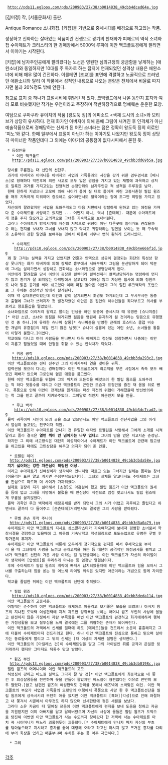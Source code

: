   http://pds11.egloos.com/pds/200903/27/38/b0014838_49cbb4dced64e.jpg

[김미정] 작, [서울문화사] 출판.

Antique Romance 소녀화첩.
[키잡]을 기반으로 중세시대를 배경으로 하고있는 작품.

성장하고 진화하는 살아있는 작품이란 컨셉으로 광기의 천재화가 피에르의 역작 소녀화첩 수아제트가 크리스티의 한 경매장에서 5000억 루피에 이안 맥크폴트경에게 팔리면서 이야기는 시작된다.

[키잡]에 남자주인공에게 팔려왔다는 노선은 영원한 심의규정의 궁금함을 낳게하는 [애완소녀]와 동일하지만 10대를 주 독자로 하는 잡지에 연재되었던 성격상 내용은 애완소녀에 비해 매우 많이 건전하다.
이를테면 [조교]를 표면에 격렬하고 노골적으로 드러냈던 애완소녀와 달리 이 작품에서 성적인 내용으로 나오는 분량은 전체에서 비율로 따지자면 불과 20%정도 밖에 안된다.

참고로 표지 중 하나가 표절시비에 휘말린 적 있다. 코믹월드에서 나온 동인지 표지와 여러 모로 비슷했지만 작가는 우연이라고 주장하며 적반하장격으로 명예훼손 운운한 모양.

여담으로 쿠마쿠라 유이치의 작품 [왕도둑 징]의 에피소드 <색채 도시의 소녀>와 모티브가 상당히 유사하다. 천재 화가인 아버지에 의해 몸에 그림이 새겨진 후 인격체가 아닌 예술작품으로써 경매당하는 신세가 된 어린 소녀라는 점은 정확히 왕도둑 징의 히로인 '피노'와 같다.  한때 일부에서 표절이 아닌가 하는 이야기도 나왔지만 왕도둑 징이 상당히 마이너한 작품인데다 그 외에는 이야기의 공통점이 없다시피해서 묻힌 듯.

  * 등장인물
    * 이안 맥크폴트
    http://pds11.egloos.com/pds/200903/27/38/b0014838_49cbb3dd69b5a.jpg 
  당시를 주름잡는 대 선단의 선단주.
  과거에 아버지와 어머니를 아버지의 사업과 가족들과의 시간을 갖기 위한 겸두겸사로 [베니스]로 항해하다 악천후에 의한 사고로 모두 잃은 경험을 가지고 있는 재벌에 과묵하고 상처로 얼룩진 과거를 가지고있는 전형적인 순정만화의 남자주인공 적 성격을 두루갖춘 남자.
  한때 친하게 지냈으나 고모에 의해 사이가 틀어 질 대로 틀어져 버린 고종사촌형 필립 윔즈를 매우 지독하게 미워하며 증오하고 싫어하면서도 혈육이라는 정에 조그만 희망을 가지고 있었다.
  자신에게 팔려왔지만 사업을 도와주게되고 마음 저편에서 강렬하게 원하고 있는 애정을 가져다 준 수아제트를 사랑하고 있지만 ... 어쩐지 아니, 역시 [츤데레]. 때문에 수아제트에게 정을 주지 않으려고 고의적으로 그녀를 기숙학교로 보내버린다. 
  그러나 수아제트가 방학시기에 자신의 저택으로 귀향이 아닌 다른곳에 놀러가도 괜찮을까요 라는 편지를 보내자 그녀를 보내지 않고 닥치고 귀향하라는 일면을 보이는 듯 꽤 구속력과 소유력이 강한 일면을 보여주는 것에서 마음이 너무나 뻔히 훤하게 드러나있다.

    * 수아제트 
     http://pds10.egloos.com/pds/200903/27/38/b0014838_49cbb4e666f1d.jpg
  꽤 잘 그리는 실력을 가지고 있었지만 연줄과 인맥으로 성공이 결정되는 화단의 특성상 항상 못나가는 화가 아버지에 의해 강제로 흉부에서 서해부까지 그림을 문신당하게 되어 덕분에 그녀는 살아가면서 성장하고 진화하는 소녀화첩으로 명명당하게 된다.
  이안에게 팔려왔을 당시 이안이 굉장한 컬렉터라 컬렉션끼리 컬렉션당하라는 명령하에 먼지가 많고 환기가 잘 되지않는 다락방에서 살고있다 이해심 많고 자상한 집사에 의해 정원으로 나와 맑은 공기를 쐬며 쉬고있다 이때 마침 돌아온 이안과 그의 절친 루크백작의 조언으로 그 후에는 정상적인 방에서 살게된다.
  이때 약 십대초반이었는데 이안과 같이 살게되면서 초경도 하게되는데 그 무시무시한 통증과 출혈에 그녀가 쓰러지자 첫 발견자였던 이안은 온 집안의 하수인들을 죄다부르고 의사를 부르라고 왕호들갑을 떨었었다.
  소녀화첩으로 이리저리 팔리고 팔리는 인생을 하던 도중에 중세시대 때 유명한 [슈나미즘][* 어린 소년, 소녀와 동침을 하게되면 젊음을 영원히 유지하게 될 것이라는 믿음으로 유행했던 것 중 하나.]에 유래한 슈나미 살롱[* 슈나미즘을 반영한 근래의 호스티스 클럽 비슷한 개념의 유흥점]의 제일 인기 많은 님펫[* 슈나미 살롱에 있는 어린 소년, 소녀들을 통틀어 이렇게 불렀다.]이었다.
  학교에도 다니고 여러 사람들을 만나면서 더욱 예뻐지고 정신도 성장하면서 나중에는 이안이 괴롭고 힘들었을 때에 안정을 취할 수 있는 안식처가 되었다.

    * 뤼롱 공작
    http://pds10.egloos.com/pds/200903/27/38/b0014838_49cbb3da293c2.jpg
  이안 맥크폴트와는 선대 선주인 그의 아버지부터 연을 맺어온 귀족.
  컬렉션을 모으러 다니는 경매장마다 이안 맥크폴트에게 최고액을 부른 시점에서 족족 모두 빼앗긴 패배가 있으며 그로인해 옅은 애증을 품고있다.
  한때 이안 맥크폴트를 위협해 그의 위치와 모든것을 빼앗으려 한 필립 윔즈를 도와주려는 척 하다 뒷통수를 때리고 이안 맥크폴트의 곤란한 모습과 표정만을 즐긴 채 몸을 뒤로 뺐다. 폭풍으로 인해 이안이 전재산을 잃게되는 파산 직전의 위협이 가해졌을때 반신반의하는 척 그를 믿고 끝까지 지켜봐주었다. 그야말로 적인지 아군인지 모를 인물.

    * 루크 백작
     http://pds10.egloos.com/pds/200903/27/38/b0014838_49cbb3dc7cad2.jpg
  몰락 귀족이며 시인이 되려 글을 쓰고 있으면서도 이안 맥크폴트의 선단사업을 그의 아래서 열심히 돕고있는 친구이자 직원.
  이안 맥크폴트가 수아제트를 만나기 전 유일한 여자인 르웰린을 사랑해서 그에게 소개를 시켜달라고 졸라 결국은 '''열번 찍어 안 넘어가는 나무 없다'''고 그녀의 맘을 얻은 지고지순 순정남.
  하지만 그 외에 사고방식은 대단히 이성적이어서 수아제트가 이안 맥크폴트에 관련해 맘고생을 하고있을 때에도 고민상담을 해주고 의지가 되어 준 인물.

   * 르웰린 헤더
   http://pds11.egloos.com/pds/200903/27/38/b0014838_49cbb3dbda58e.jpg
  '''지기 싫어하는 강한 자존심이 확립된 여성.'''
  이라고 수아제트가 신여성이라 생각하며 언니처럼 따르고 있는 그녀지만 실체는 몸파는 창녀(어울리는 표현 알고 계시면 수정부탁드립니다). 그녀의 실체를 알고나서도 수아제트는 그녀를 진심으로 따르며 더 사이가 가까워졌다.
  실제로 굉장히 지기 싫어해서 [초경]도 아홉살에 했고 필립 윔즈가 이안 맥크폴트의 권세를 등에 업고 그녀를 지명해서 불렀을 때 만신창이 직전으로 엄청 맞고나서도 필립 윔즈에게 무릎을 꿇지않았다.
  몰락 귀족인 루크 백작에게 애정공세를 받게 되면서 그의 시가 어렵고 지루하고 졸립다고 하면서도 끝까지 다 들어주고 [츤츤데레]거리면서도 결국엔 그의 사랑을 받아줬다.

   * 루벨 존슨 후작 주니어
   http://pds11.egloos.com/pds/200903/27/38/b0014838_49cbb3d8a0a79.jpg
  수아제트가 이안 맥크폴트의 지시로 성스콜라스티카 기숙여학교에 보내져 평범한 소녀로써 학창시절을 경험하고 있을때에 그 이웃의 기숙남학교 학생회장으로 포도농업으로 유명한 루벨 후작가문의 후계자.
  수아제트가 이안 맥크폴트와 비롯해 모두에게 정기적으로 편지를 써서 우체국으로 부치러 올 때 그녀에게 사랑을 느끼고 공개고백을 하는 등 대단히 공격적인 애정공세를 펼치고 그녀가 맥크폴트 선단의 가문 사람 이라는 걸 알았을때에는 이안 맥크폴트가 자신의 라이벌이라 생각하며 [압셍트]를 무리하게 마시는 등 엄청난 열혈남이다.
  후에 수아제트가 필립 윔즈의 계략에 빠져서 납치되었을때에 이안 맥크폴트와 힘을 모아서 그녀를 구출하는데 힘을 쏟는 등 어느새 라이벌 의식은 있지만 아군이라는 개념으로 함께 자리한다.
  학교를 졸업한 뒤에는 이안 맥크폴트의 선단에 취직했다. 

   * 필립 윔즈
    http://pds10.egloos.com/pds/200903/27/38/b0014838_49cbb3deda114.jpg
  이안 맥크폴트의 고종사촌.
  어릴때는 순수하게 이안 맥크폴트와 형제애로 어울리고 보기좋은 모습을 보였으나 아버지 윔즈의 지나친 도박력 여성편력에 지쳐 과도한 성취욕을 보이는 어머니 윔즈 부인의 사상에 물들고 완전하지 않은 가정에서 자란 부족함을 매번 이안 맥크폴트의 완전하고 화기애애하며 행복한 가정생활을 보고 질투심을 느껴 결국에는 그를 위협하는 존재가 되어버린다.
  이안 맥크폴트의 저택에서 신세를 질때에 하도 [메이드]들을 건드려서 소문이 흉흉해지고 그에 더불어 수아제트마저 건드리려고 한다. 허나 이안 맥크폴트와 진심으로 통하고 믿으며 살아가는 동료들에게 발리고 그 뒤의 신세는 [더 이상의 자세한 설명은 생략한다.] 
  이안 맥크폴트의 [아킬레스 건]이 수아제트임을 알고 그의 라이벌인 뤼롱 공작과 은밀한 뒷거래까지 했지만 그마저도 뒤통수 맞고 발렸다.

   * 윔즈 부인
   http://pds13.egloos.com/pds/200903/27/38/b0014838_49cbb3db0198c.jpg
  필립 윔즈의 어머니이며 이안 맥크폴트의 고모.
  허영심이 강하고 바느질 실력도 그다지 잘 날 것[* 이안 맥크폴트에게 최종적으로 내 쫓긴 후 의상살롱등을 전전하며 옷을 만들어 팔았지만 바느질이 형편없다는 이유로 번번히 모두 짤렸다.]없고 남편인 윔즈의 여성편력도 관리를 못해서 애즈녁에 소박맞은 여인. 이안 맥크폴트의 부모가 사업겸 가족들의 오랫만의 여행에서 폭풍으로 사망 한 후 맥크폴트선단을 필립 윔즈에게 상속시키려 무던히 애를 썼지만 이안 맥크폴트의 [흑화][각성]으로 인해 좌절하고 내 쫓겨서 시골에서 아무것도 하지 않으며 신세한탄에 젖은 세월을 보냈다.
  그러다 소유 자금이 다 떨어질 쯔음에 이안 맥크폴트에게 편지를 보내 도움을 청하고 자금을 지원받지만 이미 아버지를 닮고 닮아버렸으며 자신의 사상에 물들은 필립 윔즈가 도박으로 탕진해 이번엔 이안 맥크폴트가 사는 수도까지 찾아갔다 한 저택에 사는 수아제트를 마치 꼭 시어머니가 며느리 괴롭히듯이 괴롭혔다.[* 수아제트에게 만나자 마자 자신의 부츠를 닦아놓으라고 지시하고 홍차를 끓여 대령해 오라고 하고선 마시지 않고 뜨거운 홍차를 다리에 부어 화상을 입히고 매춘부냐며 수치를 주는 등 아주 저급하다.]

   * 그외
  
[[각주]]
